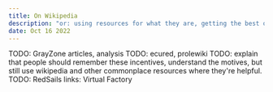 ```yaml
---
title: On Wikipedia
description: "or: using resources for what they are, getting the best out of everything we've got"
date: Oct 16 2022
---
```


TODO: GrayZone articles, analysis
TODO: ecured, prolewiki
TODO: explain that people should remember these incentives, understand the motives, but still use wikipedia and other commonplace resources where they're helpful.
TODO: RedSails links: Virtual Factory